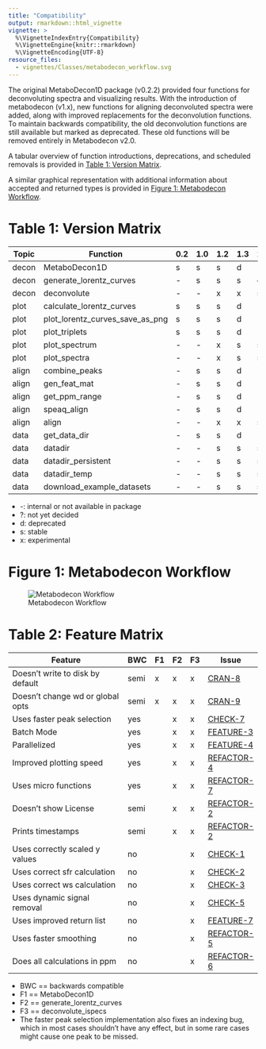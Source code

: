 ```yaml
---
title: "Compatibility"
output: rmarkdown::html_vignette
vignette: >
  %\VignetteIndexEntry{Compatibility}
  %\VignetteEngine{knitr::rmarkdown}
  %\VignetteEncoding{UTF-8}
resource_files:
  - vignettes/Classes/metabodecon_workflow.svg
---
```


The original MetaboDecon1D package (v0.2.2) provided four functions for
deconvoluting spectra and visualizing results. With the introduction of
metabodecon (v1.x), new functions for aligning deconvoluted spectra were added,
along with improved replacements for the deconvolution functions. To maintain
backwards compatibility, the old deconvolution functions are still available but
marked as deprecated. These old functions will be removed entirely in
Metabodecon v2.0.

A tabular overview of function introductions, deprecations, and scheduled
removals is provided in [Table 1: Version Matrix](#table-1-version-matrix).

A similar graphical representation with additional information about accepted
and returned types is provided in
[Figure 1: Metabodecon Workflow](#figure-1-metabodecon-workflow).

# Table 1: Version Matrix

| Topic | Function                        | 0.2 | 1.0 | 1.2 | 1.3 | 2.0 |
| ----- | ------------------------------- | --- | --- | --- | --- | --- |
| decon | MetaboDecon1D                   | s   | s   | s   | d   | -   |
| decon | generate_lorentz_curves         | -   | s   | s   | s   | d   |
| decon | deconvolute                     | -   | -   | x   | x   | s   |
| plot  | calculate_lorentz_curves        | s   | s   | s   | d   | -   |
| plot  | plot_lorentz_curves_save_as_png | s   | s   | s   | d   | -   |
| plot  | plot_triplets                   | s   | s   | s   | d   | -   |
| plot  | plot_spectrum                   | -   | -   | x   | s   | s   |
| plot  | plot_spectra                    | -   | -   | x   | s   | s   |
| align | combine_peaks                   | -   | s   | s   | d   | -   |
| align | gen_feat_mat                    | -   | s   | s   | d   | -   |
| align | get_ppm_range                   | -   | s   | s   | d   | -   |
| align | speaq_align                     | -   | s   | s   | d   | -   |
| align | align                           | -   | -   | x   | x   | s   |
| data  | get_data_dir                    | -   | s   | s   | d   | -   |
| data  | datadir                         | -   | -   | s   | s   | s   |
| data  | datadir_persistent              | -   | -   | s   | s   | s   |
| data  | datadir_temp                    | -   | -   | s   | s   | s   |
| data  | download_example_datasets       | -   | -   | s   | s   | s   |

* -: internal or not available in package
* ?: not yet decided
* d: deprecated
* s: stable
* x: experimental

# Figure 1: Metabodecon Workflow

![Metabodecon Workflow](Classes/metabodecon_workflow.svg)

# Table 2: Feature Matrix

| Feature                          | BWC  | F1  | F2  | F3  | Issue        |
| -------------------------------- | ---- | --- | --- | --- | ------------ |
| Doesn't write to disk by default | semi | x   | x   | x   | [CRAN-8]     |
| Doesn't change wd or global opts | semi | x   | x   | x   | [CRAN-9]     |
| Uses faster peak selection       | yes  |     | x   | x   | [CHECK-7]    |
| Batch Mode                       | yes  |     | x   | x   | [FEATURE-3]  |
| Parallelized                     | yes  |     | x   | x   | [FEATURE-4]  |
| Improved plotting speed          | yes  |     | x   | x   | [REFACTOR-4] |
| Uses micro functions             | yes  |     | x   | x   | [REFACTOR-7] |
| Doesn't show License             | semi |     | x   | x   | [REFACTOR-2] |
| Prints timestamps                | semi |     | x   | x   | [REFACTOR-2] |
| Uses correctly scaled y values   | no   |     |     | x   | [CHECK-1]    |
| Uses correct sfr calculation     | no   |     |     | x   | [CHECK-2]    |
| Uses correct ws calculation      | no   |     |     | x   | [CHECK-3]    |
| Uses dynamic signal removal      | no   |     |     | x   | [CHECK-5]    |
| Uses improved return list        | no   |     |     | x   | [FEATURE-7]  |
| Uses faster smoothing            | no   |     |     | x   | [REFACTOR-5] |
| Does all calculations in ppm     | no   |     |     | x   | [REFACTOR-6] |

- BWC == backwards compatible
- F1 == MetaboDecon1D
- F2 == generate_lorentz_curves
- F3 == deconvolute_ispecs
- The faster peak selection implementation also fixes an indexing bug, which in
  most cases shouldn't have any effect, but in some rare cases might cause
  one peak to be missed.

[CHECK-1]: ../TODOS.md#check-1-use-of-dtypp-in-load_spectrum
[CHECK-2]: ../TODOS.md#check-2-signal-free-region-calculation
[CHECK-3]: ../TODOS.md#check-3-water-signal-calculation
[CHECK-5]: ../TODOS.md#check-5-signal-preprocessing
[CHECK-7]: ../TODOS.md#check-7-peak-selection-procedure
[CHECK-10]: ../TODOS.md#check-10-negative-values-for-estimated-a
[CRAN-8]: ../TODOS.md#cran-8-functions-should-not-write-to-disk-by-default
[CRAN-9]: ../TODOS.md#cran-9-functions-should-not-change-working-dir-or-global-options
[FEATURE-3]: ../TODOS.md#feature-3-batch-mode
[FEATURE-4]: ../TODOS.md#feature-4-parallelize
[FEATURE-7]: ../TODOS.md#feature-7-improve-return-value
[REFACTOR-2]: ../TODOS.md#refactor-2-text-output--license-timestamps
[REFACTOR-4]: ../TODOS.md#refactor-4-plotting-speed
[REFACTOR-5]: ../TODOS.md#refactor-5-speedup-smoothing
[REFACTOR-6]: ../TODOS.md#refactor-6-use-a-single-unit-as-source-of-truth
[REFACTOR-7]: ../TODOS.md#refactor-7-split-monolithic-functions-into-smaller-parts
